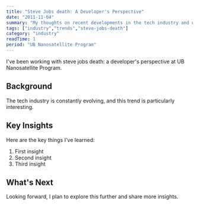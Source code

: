 ```yaml
---
title: "Steve Jobs death: A Developer's Perspective"
date: "2011-11-04"
summary: "My thoughts on recent developments in the tech industry and what they mean for developers."
tags: ["industry","trends","steve-jobs-death"]
category: "industry"
readTime: 1
period: "UB Nanosatellite Program"
---
```


I've been working with steve jobs death: a developer's perspective at UB Nanosatellite Program.

## Background

The tech industry is constantly evolving, and this trend is particularly interesting.

## Key Insights

Here are the key things I've learned:

1. First insight
2. Second insight
3. Third insight

## What's Next

Looking forward, I plan to explore this further and share more insights.


